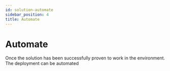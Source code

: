 ```yaml
---
id: solution-automate
sidebar_position: 4
title: Automate
---
```


# Automate
Once the solution has been successfully proven to work in the environment. The deployment can be automated

